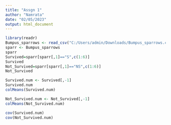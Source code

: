 ---
title: "Assgn 1"
author: "Namrata"
date: "02/05/2023"
output: html_document
---

```{r}
library(readr)
Bumpus_sparrows <- read_csv("C:/Users/admin/Downloads/Bumpus_sparrows.csv")
sparr <- Bumpus_sparrows
sparr
Survived=sparr[sparr[,1]=="S",c(1:6)]
Survived
Not_Survived=sparr[sparr[,1]=="NS",c(1:6)]
Not_Survived

Survived.num <- Survived[,-1]
Survived.num
colMeans(Survived.num)

Not_Survived.num <- Not_Survived[,-1]
colMeans(Not_Survived.num)

cov(Survived.num)
cov(Not_Survived.num)

```

